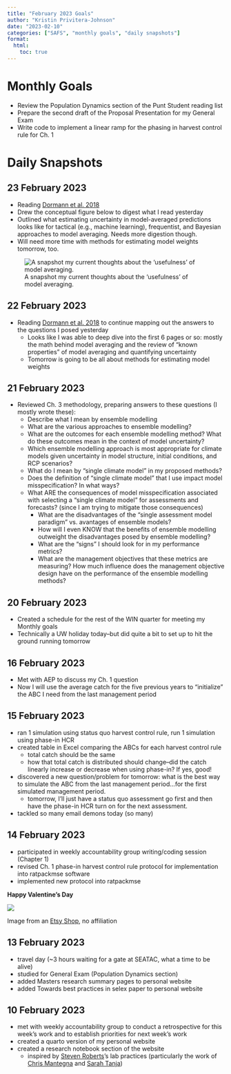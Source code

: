 ```yaml
---
title: "February 2023 Goals"
author: "Kristin Privitera-Johnson"
date: "2023-02-10"
categories: ["SAFS", "monthly goals", "daily snapshots"]
format:
  html:
    toc: true
---
```


# Monthly Goals
- Review the Population Dynamics section of the Punt Student reading list
- Prepare the second draft of the Proposal Presentation for my General Exam
- Write code to implement a linear ramp for the phasing in harvest control rule for Ch. 1

# Daily Snapshots

## 23 February 2023
- Reading [Dormann et al. 2018](https://onlinelibrary.wiley.com/doi/abs/10.1002/ecm.1309)
- Drew the conceptual figure below to digest what I read yesterday
- Outlined what estimating uncertainty in model-averaged predictions looks like for tactical (e.g., machine learning), frequentist, and Bayesian approaches to model averaging. Needs more digestion though.
- Will need more time with methods for estimating model weights tomorrow, too.

![A snapshot my current thoughts about the 'usefulness' of model averaging.](modavg.jpg)

## 22 February 2023

- Reading [Dormann et al. 2018](https://onlinelibrary.wiley.com/doi/abs/10.1002/ecm.1309) to continue mapping out the answers to the questions I posed yesterday
  - Looks like I was able to deep dive into the first 6 pages or so: mostly the math behind model averaging and the review of "known properties" of model averaging and quantifying uncertainty
  - Tomorrow is going to be all about methods for estimating model weights

## 21 February 2023

- Reviewed Ch. 3 methodology, preparing answers to these questions (I mostly wrote these):
  - Describe what I mean by ensemble modelling
  - What are the various approaches to ensemble modelling?
  - What are the outcomes for each ensemble modelling method? What do these outcomes mean in the context of model uncertainty?
  - Which ensemble modelling approach is most appropriate for climate models given uncertainty in model structure, initial conditions, and RCP scenarios?
  - What do I mean by "single climate model" in my proposed methods?
  - Does the definition of "single climate model" that I use impact model misspecification? In what ways?
  - What ARE the consequences of model misspecification associated with selecting a "single climate model" for assessments and forecasts? (since I am trying to mitigate those consequences)
    - What are the disadvantages of the "single assessment model paradigm" vs. avantages of ensemble models?
    - How will I even KNOW that the benefits of ensemble modelling outweight the disadvantages posed by ensemble modelling?
    - What are the "signs" I should look for in my performance metrics?
    - What are the management objectives that these metrics are measuring? How much influence does the management objective design have on the performance of the ensemble modelling methods?

## 20 February 2023

- Created a schedule for the rest of the WIN quarter for meeting my Monthly goals
- Technically a UW holiday today--but did quite a bit to set up to hit the ground running tomorrow  

## 16 February 2023

- Met with AEP to discuss my Ch. 1 question
- Now I will use the average catch for the five previous years to "initialize" the ABC I need from the last management period

## 15 February 2023

- ran 1 simulation using status quo harvest control rule, run 1 simulation using phase-in HCR
- created table in Excel comparing the ABCs for each harvest control rule
  - total catch should be the same
  - how that total catch is distributed should change--did the catch linearly increase or decrease when using phase-in? If yes, good!
- discovered a new question/problem for tomorrow: what is the best way to simulate the ABC from the last management period...for the first simulated management period.
  - tomorrow, I'll just have a status quo assessment go first and then have the phase-in HCR turn on for the next assessment.
- tackled so many email demons today (so many)

## 14 February 2023

- participated in weekly accountability group writing/coding session (Chapter 1)
- revised Ch. 1 phase-in harvest control rule protocol for implementation into ratpackmse software
- implemented new protocol into ratpackmse 

**Happy Valentine's Day** 

![](valentine.png)

Image from an [Etsy Shop](https://www.etsy.com/uk/listing/592099432/you-light-up-my-life-angler-fish), no affiliation

## 13 February 2023

- travel day (~3 hours waiting for a gate at SEATAC, what a time to be alive)
- studied for General Exam (Population Dynamics section)
- added Masters research summary pages to personal website
- added Towards best practices in selex paper to personal website

## 10 February 2023

- met with weekly accountability group to conduct a retrospective for this week's work and to establish priorities for next week's work
- created a quarto version of my personal website
- created a research notebook section of the website
    - inspired by [Steven Roberts](https://sr320.github.io/)'s lab practices (particularly the work of [Chris Mantegna](https://chrismantegna.github.io/) and [Sarah Tanja](https://sarahtanja.github.io/lab-book/))